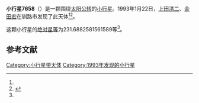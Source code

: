 {{Infobox planet
| bgcolour = #FFFFC0
| name = 7658
| symbol = 
| image = 
| caption = 
| discovery = yes
| discovery_ref = 
| discoverer = [[上田清二|上田清二]]、[[金田宏|金田宏]]
| discovery_site = [[钏路市|钏路市]] 
| discovered = 1993年1月22日
| designations = yes
| mp_name = 
| named_after = 
| alt_names = 1993 BM12/ 1955 BE1 / 1974 CJ / 1976 UO2 / 1991 RW10
| mp_category = [[主带小行星|主带小行星]]
| orbit_ref = <ref name="a">[http://ssd.jpl.nasa.gov/sbdb.cgi?sstr=7658 7658] {{Wayback|url=http://ssd.jpl.nasa.gov/sbdb.cgi?sstr=7658 |date=20210810190712 }}，小行星數據庫瀏覽器（JPL Small-Body Database Browser）－[[美国国家航空航天局|美国国家航空航天局]]喷气推进实验室</ref>
| epoch = 2456400.5 (2013年4月18日更新)
| aphelion = {{convert|2.744480927996726|AU|km|3|abbr=on|lk=out}}
| perihelion = {{convert|2.118162903178943|AU|km|3|abbr=on}}
| semimajor = {{convert|2.431321915587834|AU|km|3|abbr=on}}
| eccentricity = 0.128801954
| period = 1384.720507 [[日|日]]<br />3.79[[儒略年|儒略年]]
| avg_speed = 
| inclination = 1.782797671989189
| asc_node = 321.9339037916766
| mean_anomaly = 
| arg_peri = 231.6882581561589
| satellites = 
| physical_characteristics = yes
| dimensions = 
| mass = 
| density = 
| surface_grav = 
| escape_velocity = 
| sidereal_day = 
| axial_tilt = 
| pole_ecliptic_lat = 
| pole_ecliptic_lon = 
| albedo = 
| temperatures= 
| temp_name1 = 
| mean_temp_1 = 
| max_temp_1 = 
| temp_name2 = 
| max_temp_2 = 
| spectral_type = 
| abs_magnitude = 231.6882581561589
}}

'''小行星7658'''（{{lang-en|7658}}）是一颗围绕[[太阳|太阳]][[公转|公转]]的[[小行星|小行星]]。1993年1月22日，[[上田清二|上田清二]]、[[金田宏|金田宏]]在钏路市发现了此天体<ref name="a" /><ref>{{cite news|title=小行星列表|url=http://cfa-www.harvard.edu/iau/lists/NumberedMPs.txt|accessdate=2013-07-08|newspaper=哈佛大学|archive-date=2008-05-17|archive-url=https://web.archive.org/web/20080517010638/http://cfa-www.harvard.edu/iau/lists/NumberedMPs.txt|dead-url=no}}</ref>。

这颗小行星的[[绝对星等|绝对星等]]为231.6882581561589等<ref name="a" />。

==参考文献==
{{reflist}}
{{Minor Planet Number|[[小行星7657|小行星7657]]|[[小行星7659|小行星7659]]}}

{{小天体}}

[[Category:小行星带天体|Category:小行星带天体]]
[[Category:1993年发现的小行星|Category:1993年发现的小行星]]

{{asteroid-stub}}